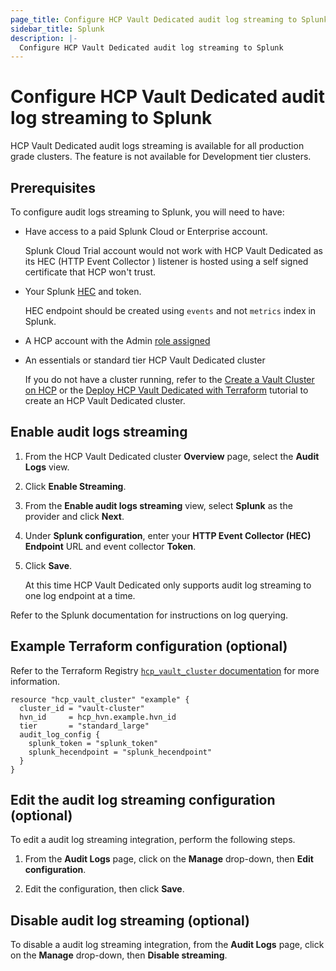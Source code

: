 ```yaml
---
page_title: Configure HCP Vault Dedicated audit log streaming to Splunk
sidebar_title: Splunk
description: |-
  Configure HCP Vault Dedicated audit log streaming to Splunk
---
```


# Configure HCP Vault Dedicated audit log streaming to Splunk

<Note title="Availability">

HCP Vault Dedicated audit logs streaming is available for all
production grade clusters. The feature is not available for Development tier
clusters.

</Note>

## Prerequisites

To configure audit logs streaming to Splunk, you will need to
have:

- Have access to a paid Splunk Cloud or Enterprise account.

  <Note>

  Splunk Cloud Trial account would not work with HCP Vault Dedicated as its HEC (HTTP Event Collector ) listener is hosted using a self signed certificate that HCP won't trust.

  </Note>

- Your Splunk [HEC](https://docs.splunk.com/Documentation/Splunk/8.2.2/Data/UsetheHTTPEventCollector) and token.

  <Note>

  HEC endpoint should be created using `events` and not `metrics` index in Splunk.

  </Note>

- A HCP account with the Admin [role assigned](/hcp/docs/hcp/create-account)
- An essentials or standard tier HCP Vault Dedicated cluster

   <Note>

   If you do not have a cluster running, refer to the [Create a Vault Cluster on
   HCP](/vault/tutorials/get-started-hcp-vault-dedicated/get-started-vault) or  the [Deploy HCP Vault Dedicated with
   Terraform](/vault/tutorials/cloud-ops/terraform-hcp-provider-vault) tutorial to create an HCP Vault Dedicated
   cluster.

   </Note>

## Enable audit logs streaming

1. From the HCP Vault Dedicated cluster **Overview** page, select the **Audit Logs** view.

1. Click **Enable Streaming**.

1. From the **Enable audit logs streaming** view, select **Splunk** as the
   provider and click **Next**.

1. Under **Splunk configuration**, enter your **HTTP Event Collector (HEC)
   Endpoint** URL and event collector **Token**.

1. Click **Save**.

   <Note>

   At this time HCP Vault Dedicated only supports audit log streaming to one
   log endpoint at a time.

   </Note>

Refer to the Splunk documentation for instructions on log querying.

## Example Terraform configuration (optional)

Refer to the Terraform Registry [`hcp_vault_cluster` documentation](https://registry.terraform.io/providers/hashicorp/hcp/latest/docs/resources/vault_cluster#nested-schema-for-audit_log_config)
for more information.

```hcl
resource "hcp_vault_cluster" "example" {
  cluster_id = "vault-cluster"
  hvn_id     = hcp_hvn.example.hvn_id
  tier       = "standard_large"
  audit_log_config {
    splunk_token = "splunk_token"
    splunk_hecendpoint = "splunk_hecendpoint"
  }
}
```

## Edit the audit log streaming configuration (optional)

To edit a audit log streaming integration, perform the following steps.

1. From the **Audit Logs** page, click on the **Manage** drop-down, then **Edit
configuration**.

1. Edit the configuration, then click **Save**.

## Disable audit log streaming (optional)

To disable a audit log streaming integration, from the **Audit Logs** page,
click on the **Manage** drop-down, then **Disable streaming**.